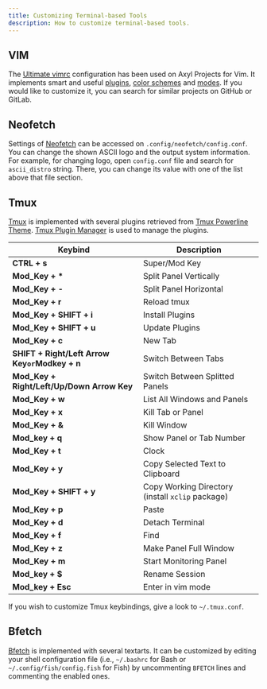```yaml
---
title: Customizing Terminal-based Tools
description: How to customize terminal-based tools.
---
```


## VIM

The [Ultimate vimrc](https://github.com/amix/vimrc) configuration has been used on Axyl Projects for Vim. It implements smart and useful [plugins](https://github.com/amix/vimrc#included-plugins), [color schemes](https://github.com/amix/vimrc#included-color-schemes) and [modes](https://github.com/amix/vimrc#included-modes). If you would like to customize it, you can search for similar projects on GitHub or GitLab.

## Neofetch

Settings of [Neofetch](https://github.com/dylanaraps/neofetch) can be accessed on `.config/neofetch/config.conf`. You can change the shown ASCII logo and the output system information. For example, for changing logo, open `config.conf` file and search for `ascii_distro` string. There, you can change its value with one of the list above that file section.

## Tmux

[Tmux](https://github.com/tmux/tmux) is implemented with several plugins retrieved from [Tmux Powerline Theme](https://github.com/wfxr/tmux-power). [Tmux Plugin Manager](https://github.com/tmux-plugins/tpm) is used to manage the plugins.

| Keybind | Description |
| ------- | ----------- |
| **CTRL + s**| Super/Mod Key |
| **Mod_Key + \*** | Split Panel Vertically |
| **Mod_Key + -** | Split Panel Horizontal |
| **Mod_Key + r** | Reload tmux |
| **Mod_Key + SHIFT + i** | Install Plugins |
| **Mod_Key + SHIFT + u** | Update Plugins |
| **Mod_Key + c** | New Tab |
| **SHIFT + Right/Left Arrow Key` or `Modkey + n** | Switch Between Tabs |
| **Mod_Key + Right/Left/Up/Down Arrow Key** | Switch Between Splitted Panels |
| **Mod_Key + w** | List All Windows and Panels |
| **Mod_Key + x** | Kill Tab or Panel |
| **Mod_Key + &** | Kill Window |
| **Mod_key + q** | Show Panel or Tab Number |
| **Mod_Key + t** | Clock |
| **Mod_Key + y** | Copy Selected Text to Clipboard |
| **Mod_Key + SHIFT + y** | Copy Working Directory (install `xclip` package) |
| **Mod_Key + p** | Paste |
| **Mod_Key + d** | Detach Terminal |
| **Mod_Key + f** | Find |
| **Mod_Key + z** | Make Panel Full Window |
| **Mod_Key + m** | Start Monitoring Panel |
| **Mod_key + $** | Rename Session |
| **Mod_key + Esc** | Enter in vim mode|

If you wish to customize Tmux keybindings, give a look to `~/.tmux.conf`.

## Bfetch

[Bfetch](https://github.com/NNBnh/bfetch) is implemented with several textarts. It can be customized by editing your shell configuration file (i.e., `~/.bashrc` for Bash or `~/.config/fish/config.fish` for Fish) by uncommenting `BFETCH` lines and commenting the enabled ones.

<ImageComponent />
